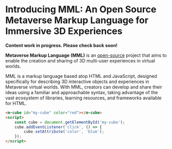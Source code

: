 # Introducing MML: An Open Source Metaverse Markup Language for Immersive 3D Experiences

**Content work in progress. Please check back soon!**

**Metaverse Markup Language (MML)** is an [open-source](https://github.com/mml-io/mml) project that aims to enable the creation and sharing of 3D multi-user experiences in virtual worlds.

MML is a markup language based atop HTML and JavaScript, designed specifically for describing 3D interactive objects and experiences in Metaverse virtual worlds. With MML, creators can develop and share their ideas using a familiar and approachable syntax, taking advantage of the vast ecosystem of libraries, learning resources, and frameworks available for HTML.

```html
<m-cube id="my-cube" color="red"></m-cube>
<script>
    const cube = document.getElementById('my-cube');
    cube.addEventListener('click', () => {
        cube.setAttribute('color', 'blue');
    });
</script>
```
